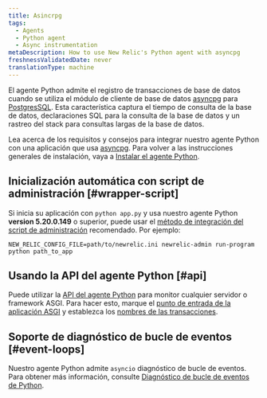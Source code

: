 ```yaml
---
title: Asincrpg
tags:
  - Agents
  - Python agent
  - Async instrumentation
metaDescription: How to use New Relic's Python agent with asyncpg
freshnessValidatedDate: never
translationType: machine
---
```


El agente Python admite el registro de transacciones de base de datos cuando se utiliza el módulo de cliente de base de datos [asyncpg](https://pypi.org/project/asyncpg/) para [PostgresSQL](https://www.postgresql.org/). Esta característica captura el tiempo de consulta de la base de datos, declaraciones SQL para la consulta de la base de datos y un rastreo del stack para consultas largas de la base de datos.

Lea acerca de los requisitos y consejos para integrar nuestro agente Python con una aplicación que usa [asyncpg](https://pypi.org/project/asyncpg/). Para volver a las instrucciones generales de instalación, vaya a [Instalar el agente Python](/docs/agents/python-agent/installation-configuration/python-agent-installation).

## Inicialización automática con script de administración [#wrapper-script]

Si inicia su aplicación con `python app.py` y usa nuestro agente Python <DNT>**version 5.20.0.149**</DNT> o superior, puede usar el [método de integración del script de administración](/docs/agents/python-agent/installation-configuration/python-agent-installation#integration) recomendado. Por ejemplo:

```
NEW_RELIC_CONFIG_FILE=path/to/newrelic.ini newrelic-admin run-program python path_to_app
```

## Usando la API del agente Python [#api]

Puede utilizar la [API del agente Python](/docs/agents/python-agent/python-agent-api) para monitor cualquier servidor o framework ASGI. Para hacer esto, marque el [punto de entrada de la aplicación ASGI](/docs/agents/python-agent/python-agent-api/asgiapplication-python-agent-api) y establezca los [nombres de las transacciones](/docs/agents/python-agent/python-agent-api/settransactionname-python-agent-api).

## Soporte de diagnóstico de bucle de eventos [#event-loops]

Nuestro agente Python admite `asyncio` diagnóstico de bucle de eventos. Para obtener más información, consulte [Diagnóstico de bucle de eventos de Python](/docs/agents/python-agent/supported-features/python-event-loop-diagnostics).
